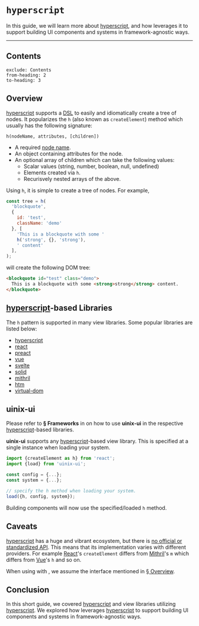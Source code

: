 
# `hyperscript`

In this guide, we will learn more about [hyperscript], and how <PackageLink name="uinix-ui" /> leverages it to support building UI components and systems in framework-agnostic ways.

---

## Contents
```toc
exclude: Contents
from-heading: 2
to-heading: 3
```

## Overview

[hyperscript] supports a [DSL] to easily and idiomatically create a tree of nodes.  It popularizes the `h` (also known as `createElement`) method which usually has the following signature:

`h(nodeName, attributes, [children])`
- A required [node name].
- An object containing attributes for the node.
- An optional array of children which can take the following values:
  - Scalar values (string, number, boolean, null, undefined)
  - Elements created via `h`.
  - Recurisvely nested arrays of the above.

Using `h`, it is simple to create a tree of nodes.  For example,

```js
const tree = h(
  'blockquote',
  {
    id: 'test',
    className: 'demo'
  }, [
    'This is a blockquote with some '
    h('strong', {}, 'strong'),
    ' content'
  ],
);
```

will create the following DOM tree:

```html
<blockquote id="test" class="demo">
  This is a blockquote with some <strong>strong</strong> content.
</blockquote>
```

## [hyperscript]-based Libraries

The `h` pattern is supported in many view libraries.  Some popular libraries are listed below:
- [hyperscript]
- [react]
- [preact]
- [vue]
- [svelte]
- [solid]
- [mithril]
- [htm]
- [virtual-dom]

## uinix-ui

Please refer to **§ Frameworks** in <PackageLink name="uinix-ui" /> on how to use **uinix-ui** in the respective [hyperscript]-based libraries.

**uinix-ui** supports any [hyperscript]-based view library.  This is specified at a single instance when loading your system.

```js
import {createElement as h} from 'react';
import {load} from 'uinix-ui';

const config = {...};
const system = {...};

// specify the h method when loading your system.
load({h, config, system});
```

Building components will now use the specified/loaded `h` method.

## Caveats

[hyperscript] has a huge and vibrant ecosystem, but there is [no official or standardized API][hyperscript-issue-66].  This means that its implementation varies with different providers.  For example [React]'s `createElement` differs from [Mithril]'s `m` which differs from [Vue]'s `h` and so on.

When using with <PackageLink name="uinix-ui" />, we assume the interface mentioned in [§ Overview](#overview).

## Conclusion

In this short guide, we covered [hyperscript] and view libraries utilizing [hyperscript].  We explored how <PackageLink name="uinix-ui" /> leverages [hyperscript] to support building UI components and systems in framework-agnostic ways.

<!-- defs -->
[dsl]: https://en.wikipedia.org/wiki/Domain-specific_language
[htm]: https://github.com/developit/htm
[hyperscript]: https://github.com/hyperhype/hyperscript
[hyperscript-issue-66]: https://github.com/hyperhype/hyperscript/issues/66
[mithril]: https://github.com/MithrilJS/mithril.js
[node name]: https://developer.mozilla.org/en-US/docs/Web/API/Node/nodeName
[preact]: https://github.com/preactjs/preact
[react]: https://github.com/facebook/react
[solid]: https://github.com/solidjs/solid
[svelte]: https://github.com/sveltejs/svelte
[virtual-dom]: https://github.com/Matt-Esch/virtual-dom
[vue]: https://github.com/vuejs/vue
